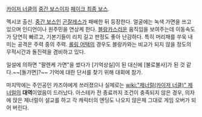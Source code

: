 {{{#!html
<iframe width="420" height="315" src="http://www.youtube.com/embed/FBJoD-OJbvI" frameborder="0" allowfullscreen></iframe>
}}}

[[카이저 너클]]의 [[중간 보스]]이자 [[페이크 최종 보스]].

멕시코 출신. [[중간 보스]]인 [[곤잘레스]]가 패배한 뒤 등장한다. 얼굴에는 녹색 가면을 쓰고 있으며 인디언이나 원주민을 연상케 한다. [[블랑카]]스러운 움직임을 보여주는데 이동속도가 당연히 빠르고, 기본기들이 리치 길고 판정도 좋아 난감하다. 특히 머리채를 쑤욱 내미는 공격은 주력 중의 주력. [[롤링 어택]]의 경우도 블랑카와는 비교가 되지 않을 정도의 무적시간과 돌진력을 겸비하고 있다.

일설에 의하면 "팔렌케 가면"을 썼다가 [기억상실]이 된 대신에 [불로불사]가 된 것 같다.~~[돌가면]?~~ 기억에 대한 단서를 찾기 위해 대회에 참가.

마지막에는 주인공인 카즈야에게 쓰러졌으나 실제로는 [[wiki:"제너럴(카이저 너클)" 제너럴]]의 '''대역'''이었음이 드러났다. 아스테카 전 종료까지 조건이 충족되지 않은 경우, 의자에 앉은 제너럴이 설교를 하고 각 캐릭터의 엔딩도 나오지 않은체 그대로 게임 오버가 되어 버린다.
